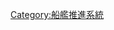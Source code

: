 {{Sidebar
| name = 船舰混合推进系统
| outertitle = 船舰混合推进系统

| headingstyle = background:#dcdcdc;padding:0 0.4em 0;
| contentclass  = hlist
| heading1 = [[柴油机]]巡航
| content1 = [[CODAD]]<br/>[[CODAG]]<br/>[[CODOG]]<br/>[[全柴交替动力方式|CODOD]]

| heading2 = [[燃气轮机]]巡航
| content2 = [[COGAG]]<br/>[[全燃交替动力方式|COGOG]]

| heading3 = [[电机]]巡航
| content3 = [[CODLAG]]<br/>[[CODLOG]]<br/>[[COGLAG]]<br/>[[COGES]]<br/>[[综合全电力推进系统|IEP/IPS/IFEP]]

| heading4 = 其他
| content4 = [[COSAG]]<br/>[[核蒸联合动力方式|CONAS]]
}}
<noinclude>
[[Category:船艦推進系統]]
</noinclude>